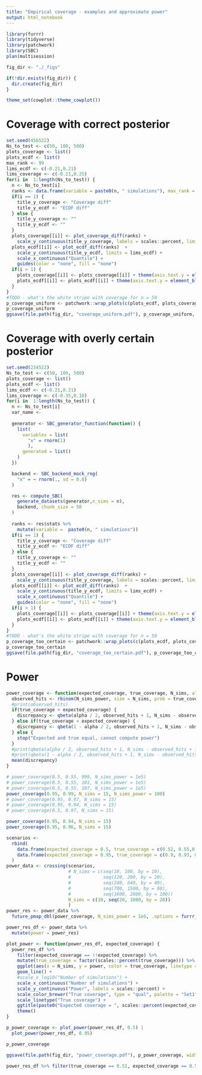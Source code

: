 ```yaml
---
title: "Empirical coverage - examples and approximate power"
output: html_notebook
---
```


```r
library(furrr)
library(tidyverse)
library(patchwork)
library(SBC)
plan(multisession)

fig_dir <- "./_figs" 

if(!dir.exists(fig_dir)) {
  dir.create(fig_dir)
}

theme_set(cowplot::theme_cowplot())
```


# Coverage with correct posterior

```r
set.seed(456522)
Ns_to_test <- c(50, 100, 500)
plots_coverage <- list()
plots_ecdf <- list()
max_rank <- 99
lims_ecdf <- c(-0.21,0.21)
lims_coverage <- c(-0.21,0.25)
for(i in  1:length(Ns_to_test)) {
  n <- Ns_to_test[i]
  ranks <- data.frame(variable = paste0(n, " simulations"), max_rank = max_rank, sim_id = 1:n, rank = sample(0:max_rank, size = n, replace = TRUE))
  if(i == 1) {
    title_y_coverage <- "Coverage diff"
    title_y_ecdf <- "ECDF diff"
  } else {
    title_y_coverage <- ""
    title_y_ecdf <- ""
  }
  plots_coverage[[i]] <- plot_coverage_diff(ranks) + 
    scale_y_continuous(title_y_coverage, labels = scales::percent, limits = lims_coverage) 
  plots_ecdf[[i]] <- plot_ecdf_diff(ranks)  + 
    scale_y_continuous(title_y_ecdf, limits = lims_ecdf) + 
    scale_x_continuous("Quantile") +
    guides(color = "none", fill = "none")
  if(i > 1) {
    plots_coverage[[i]] <- plots_coverage[[i]] + theme(axis.text.y = element_blank())
    plots_ecdf[[i]] <- plots_ecdf[[i]] + theme(axis.text.y = element_blank())
  }
}
#TODO - what's the white stripe with coverage for n = 50
p_coverage_uniform <- patchwork::wrap_plots(c(plots_ecdf, plots_coverage), nrow = 2)
p_coverage_uniform
ggsave(file.path(fig_dir, "coverage_uniform.pdf"), p_coverage_uniform, width = 8, height = 4)
```

# Coverage with overly certain posterior


```r
set.seed(234522)
Ns_to_test <- c(50, 100, 500)
plots_coverage <- list()
plots_ecdf <- list()
lims_ecdf <- c(-0.21,0.21)
lims_coverage <- c(-0.35,0.18)
for(i in  1:length(Ns_to_test)) {
  n <- Ns_to_test[i]
  var_name <- 
    
  generator <- SBC_generator_function(function() {
    list(
      variables = list(
        "x" = rnorm(1)
        ),
      generated = list()
    )
  })

  backend <- SBC_backend_mock_rng(
    "x" = ~ rnorm(., sd = 0.8)
  )

  res <- compute_SBC(
    generate_datasets(generator,n_sims = n),
    backend, chunk_size = 50
  )
  
  ranks <- res$stats %>% 
    mutate(variable =  paste0(n, " simulations"))
  if(i == 1) {
    title_y_coverage <- "Coverage diff"
    title_y_ecdf <- "ECDF diff"
  } else {
    title_y_coverage <- ""
    title_y_ecdf <- ""
  }
  plots_coverage[[i]] <- plot_coverage_diff(ranks) + 
    scale_y_continuous(title_y_coverage, labels = scales::percent, limits = lims_coverage) 
  plots_ecdf[[i]] <- plot_ecdf_diff(ranks)  + 
    scale_y_continuous(title_y_ecdf, limits = lims_ecdf) + 
    scale_x_continuous("Quantile") +
    guides(color = "none", fill = "none")
  if(i > 1) {
    plots_coverage[[i]] <- plots_coverage[[i]] + theme(axis.text.y = element_blank())
    plots_ecdf[[i]] <- plots_ecdf[[i]] + theme(axis.text.y = element_blank())
  }
}
#TODO - what's the white stripe with coverage for n = 50
p_coverage_too_certain <- patchwork::wrap_plots(c(plots_ecdf, plots_coverage), nrow = 2)
p_coverage_too_certain
ggsave(file.path(fig_dir, "coverage_too_certain.pdf"), p_coverage_too_certain, width = 8, height = 4)
```

# Power

```r
power_coverage <- function(expected_coverage, true_coverage, N_sims, alpha = 0.05, N_sims_power = 1e5) {
  observed_hits <- rbinom(N_sims_power, size = N_sims, prob = true_coverage)
  #print(observed_hits)
  if(true_coverage > expected_coverage) {
    discrepancy <- qbeta(alpha / 2, observed_hits + 1, N_sims - observed_hits + 1) > expected_coverage
  } else if(true_coverage < expected_coverage) {
    discrepancy <- qbeta(1 - alpha / 2, observed_hits + 1, N_sims - observed_hits + 1) < expected_coverage
  } else {
    stop("Expected and true equal, cannot compute power")
  }
  #print(qbeta(alpha / 2, observed_hits + 1, N_sims - observed_hits + 1))
  #print(qbeta(1 - alpha / 2, observed_hits + 1, N_sims - observed_hits + 1))
  mean(discrepancy)
}

# power_coverage(0.5, 0.55, 999, N_sims_power = 1e5)
# power_coverage(0.5, 0.55, 101, N_sims_power = 1e5)
# power_coverage(0.5, 0.55, 107, N_sims_power = 1e5)
power_coverage(0.95, 0.99, N_sims = 15, N_sims_power = 100)
# power_coverage(0.95, 0.97, N_sims = 15)
# power_coverage(0.95, 0.94, N_sims = 15)
# power_coverage(0.5, 0.97, N_sims = 15)

power_coverage(0.95, 0.94, N_sims = 15)
power_coverage(0.95, 0.96, N_sims = 15)

```


```r
scenarios <- 
  rbind(
    data.frame(expected_coverage = 0.5, true_coverage = c(0.52, 0.55,0.6)),
    data.frame(expected_coverage = 0.95, true_coverage = c(0.9, 0.93, 0.97, 0.99))
  )
power_data <- crossing(scenarios,
                       # N_sims = c(seq(10, 100, by = 10),
                       #            seq(120, 200, by = 20),
                       #            seq(240, 640, by = 40),
                       #            seq(700, 1500, by = 80),
                       #            seq(1600, 2000, by = 100))
                       N_sims = c(10, seq(20, 1000, by = 20))
                       )
power_res <- power_data %>% 
  future_pmap_dbl(power_coverage, N_sims_power = 1e5, .options = furrr_options(seed = TRUE))

power_res_df <- power_data %>% 
  mutate(power = power_res)
```


```r

plot_power <- function(power_res_df, expected_coverage) {
  power_res_df %>% 
    filter(expected_coverage == !!expected_coverage) %>%
    mutate(true_coverage = factor(scales::percent(true_coverage))) %>%
    ggplot(aes(x = N_sims, y = power, color = true_coverage, linetype = true_coverage)) +
    geom_line() +
    #scale_x_log10("Number of simulations") +
    scale_x_continuous("Number of simulations") +
    scale_y_continuous("Power", labels = scales::percent) +
    scale_color_brewer("True coverage", type = "qual", palette = "Set1") +
    scale_linetype("True coverage") +
    ggtitle(paste0("Expected coverage = ", scales::percent(expected_coverage))) +
    theme()
}  

p_power_coverage <- plot_power(power_res_df, 0.5) |
  plot_power(power_res_df, 0.95)

p_power_coverage

ggsave(file.path(fig_dir, "power_coverage.pdf"), p_power_coverage, width = 8, height = 4)
```

```r
power_res_df %>% filter(true_coverage == 0.51, expected_coverage == 0.5)
```
```r

```

